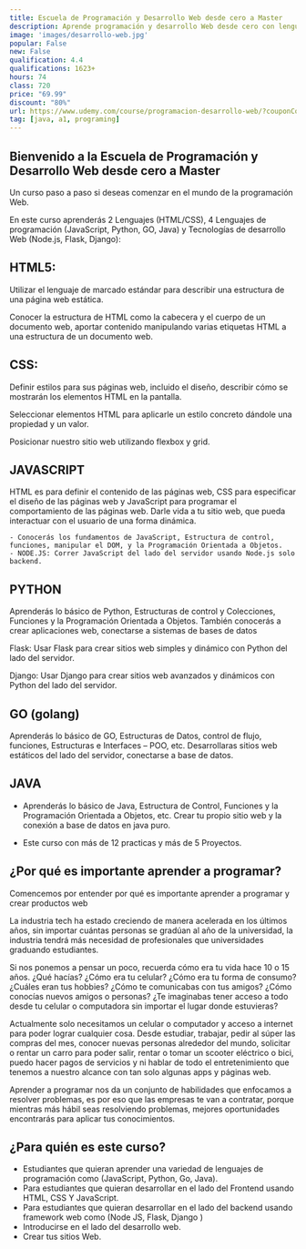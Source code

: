 ```yaml
---
title: Escuela de Programación y Desarrollo Web desde cero a Master
description: Aprende programación y desarrollo Web desde cero con lenguajes HTML, CSS, JavaScript, Python, Go (Golang) y Java.
image: 'images/desarrollo-web.jpg'
popular: False
new: False
qualification: 4.4
qualifications: 1623+
hours: 74
class: 720
price: "69.99"
discount: "80%"
url: https://www.udemy.com/course/programacion-desarrollo-web/?couponCode=DEV-WEB-RC
tag: [java, a1, programing]
---
```


## Bienvenido a la Escuela de Programación y Desarrollo Web desde cero a Master

Un curso paso a paso si deseas comenzar en el mundo de la programación Web.

En este curso aprenderás 2 Lenguajes (HTML/CSS), 4 Lenguajes de programación (JavaScript, Python, GO, Java) y Tecnologías de desarrollo Web (Node.js, Flask, Django):

## HTML5:

Utilizar el lenguaje de marcado estándar para describir una estructura de una página web estática.

Conocer la estructura de HTML como la cabecera y el cuerpo de un documento web, aportar contenido manipulando varias etiquetas HTML a una estructura de un documento web.



## CSS:

Definir estilos para sus páginas web, incluido el diseño, describir cómo se mostrarán los elementos HTML en la pantalla.

Seleccionar elementos HTML para aplicarle un estilo concreto dándole una propiedad y un valor.

Posicionar nuestro sitio web utilizando flexbox y grid.



## JAVASCRIPT

HTML es para definir el contenido de las páginas web, CSS para especificar el diseño de las páginas web y JavaScript para programar el comportamiento de las páginas web. Darle vida a tu sitio web, que pueda interactuar con el usuario de una forma dinámica.

    - Conocerás los fundamentos de JavaScript, Estructura de control, funciones, manipular el DOM, y la Programación Orientada a Objetos.
    - NODE.JS: Correr JavaScript del lado del servidor usando Node.js solo backend.

## PYTHON

Aprenderás lo básico de Python, Estructuras de control y Colecciones, Funciones y la Programación Orientada a Objetos. También conocerás a crear aplicaciones web, conectarse a sistemas de bases de datos

Flask: Usar Flask para crear sitios web simples y dinámico con Python del lado del servidor.

Django: Usar Django para crear sitios web avanzados y dinámicos con Python del lado del servidor.

## GO (golang)

Aprenderás lo básico de GO, Estructuras de Datos, control de flujo, funciones, Estructuras e Interfaces – POO, etc. Desarrollaras sitios web estáticos del lado del servidor, conectarse a base de datos.

## JAVA

- Aprenderás lo básico de Java, Estructura de Control, Funciones y la Programación Orientada a Objetos, etc. Crear tu propio sitio web y la conexión a base de datos en java puro.

- Este curso con más de 12 practicas y más de 5 Proyectos.

## ¿Por qué es importante aprender a programar?

Comencemos por entender por qué es importante aprender a programar y crear productos web

La industria tech ha estado creciendo de manera acelerada en los últimos años, sin importar cuántas personas se gradúan al año de la universidad, la industria tendrá más necesidad de profesionales que universidades graduando estudiantes.

Si nos ponemos a pensar un poco, recuerda cómo era tu vida hace 10 o 15 años. ¿Qué hacías? ¿Cómo era tu celular? ¿Cómo era tu forma de consumo? ¿Cuáles eran tus hobbies? ¿Cómo te comunicabas con tus amigos? ¿Cómo conocías nuevos amigos o personas? ¿Te imaginabas tener acceso a todo desde tu celular o computadora sin importar el lugar donde estuvieras?

Actualmente solo necesitamos un celular o computador y acceso a internet para poder lograr cualquier cosa. Desde estudiar, trabajar, pedir al súper las compras del mes, conocer nuevas personas alrededor del mundo, solicitar o rentar un carro para poder salir, rentar o tomar un scooter eléctrico o bici, puedo hacer pagos de servicios y ni hablar de todo el entretenimiento que tenemos a nuestro alcance con tan solo algunas apps y páginas web.

Aprender a programar nos da un conjunto de habilidades que enfocamos a resolver problemas, es por eso que las empresas te van a contratar, porque mientras más hábil seas resolviendo problemas, mejores oportunidades encontrarás para aplicar tus conocimientos.

## ¿Para quién es este curso?

- Estudiantes que quieran aprender una variedad de lenguajes de programación como (JavaScript, Python, Go, Java).
- Para estudiantes que quieran desarrollar en el lado del Frontend usando HTML, CSS Y JavaScript.
- Para estudiantes que quieran desarrollar en el lado del backend usando framework web como (Node JS, Flask, Django )
- Introducirse en el lado del desarrollo web.
- Crear tus sitios Web.